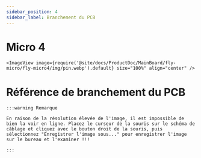 ```yaml
---
sidebar_position: 4
sidebar_label: Branchement du PCB
---
```




# Micro 4

    <ImageView image={require('@site/docs/ProductDoc/MainBoard/fly-micro/fly-micro4/img/pin.webp').default} size="100%" align="center" />


# Référence de branchement du PCB

    :::warning Remarque

    En raison de la résolution élevée de l'image, il est impossible de bien la voir en ligne. Placez le curseur de la souris sur le schéma de câblage et cliquez avec le bouton droit de la souris, puis sélectionnez "Enregistrer l'image sous..." pour enregistrer l'image sur le bureau et l'examiner !!!

    :::
